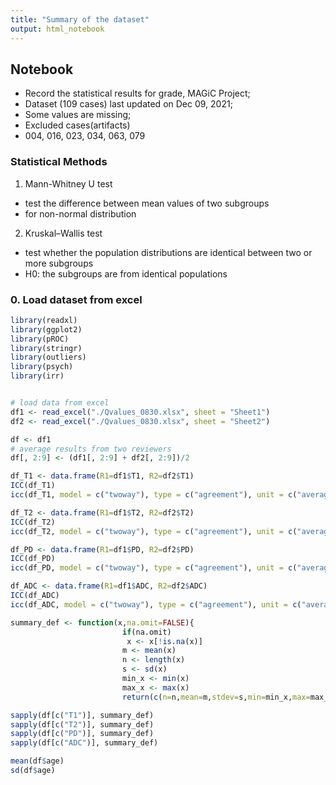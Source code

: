 ---
title: "Summary of the dataset"
output: html_notebook
---

## Notebook

- Record the statistical results for grade, MAGiC Project;
- Dataset (109 cases) last updated on Dec 09, 2021;
- Some values are missing; 
- Excluded cases(artifacts)
- 004, 016, 023, 034, 063, 079


### Statistical Methods

1. Mann-Whitney U test

- test the difference between mean values of two subgroups 
- for non-normal distribution

2. Kruskal–Wallis test

- test whether the population distributions are identical between two or more subgroups
- H0: the subgroups are from identical populations


### 0. Load dataset from excel
```{r}

library(readxl)
library(ggplot2)
library(pROC)
library(stringr)
library(outliers)
library(psych)
library(irr)


# load data from excel
df1 <- read_excel("./Qvalues_0830.xlsx", sheet = "Sheet1")
df2 <- read_excel("./Qvalues_0830.xlsx", sheet = "Sheet2")

df <- df1
# average results from two reviewers
df[, 2:9] <- (df1[, 2:9] + df2[, 2:9])/2
```


```{r}
df_T1 <- data.frame(R1=df1$T1, R2=df2$T1)
ICC(df_T1)
icc(df_T1, model = c("twoway"), type = c("agreement"), unit = c("average"))
```


```{r}
df_T2 <- data.frame(R1=df1$T2, R2=df2$T2)
ICC(df_T2)
icc(df_T2, model = c("twoway"), type = c("agreement"), unit = c("average"))
```

```{r}
df_PD <- data.frame(R1=df1$PD, R2=df2$PD)
ICC(df_PD)
icc(df_PD, model = c("twoway"), type = c("agreement"), unit = c("average"))
```


```{r}
df_ADC <- data.frame(R1=df1$ADC, R2=df2$ADC)
ICC(df_ADC)
icc(df_ADC, model = c("twoway"), type = c("agreement"), unit = c("average"))
```




```{r}
summary_def <- function(x,na.omit=FALSE){
                         if(na.omit)
                          x <- x[!is.na(x)]
                         m <- mean(x)
                         n <- length(x)
                         s <- sd(x)
                         min_x <- min(x)
                         max_x <- max(x)
                         return(c(n=n,mean=m,stdev=s,min=min_x,max=max_x))}

sapply(df[c("T1")], summary_def)
sapply(df[c("T2")], summary_def)
sapply(df[c("PD")], summary_def)
sapply(df[c("ADC")], summary_def)
```

``` {r}
mean(df$age)
sd(df$age)
```
